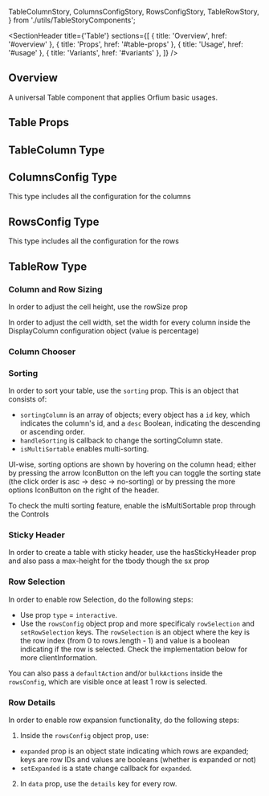   TableColumnStory,
  ColumnsConfigStory,
  RowsConfigStory,
  TableRowStory,
} from './utils/TableStoryComponents';

<Meta of={TableStories} />

<SectionHeader
  title={'Table'}
  sections={[
    { title: 'Overview', href: '#overview' },
    { title: 'Props', href: '#table-props' },
    { title: 'Usage', href: '#usage' },
    { title: 'Variants', href: '#variants' },
  ]}
/>

## Overview

A universal Table component that applies Orfium basic usages.

## Table Props

<ArgTypes of={Table} />

## TableColumn Type

<ArgTypes of={TableColumnStory} />

## ColumnsConfig Type

This type includes all the configuration for the columns

<ArgTypes of={ColumnsConfigStory} />

## RowsConfig Type

This type includes all the configuration for the rows

<ArgTypes of={RowsConfigStory} />

## TableRow Type

<ArgTypes of={TableRowStory} />

<SubsectionHeader title="Variants" />

### Column and Row Sizing

<Tip>In order to adjust the cell height, use the rowSize prop</Tip>

<Tip>
  In order to adjust the cell width, set the width for every column inside the DisplayColumn
  configuration object (value is percentage)
</Tip>

<Canvas of={TableStories.ColumnAndRowSizing} />

### Column Chooser

<Canvas of={TableStories.ColumnChooser} />

### Sorting

In order to sort your table, use the `sorting` prop. This is an object that consists of:

- `sortingColumn` is an array of objects; every object has a `id` key, which indicates the column's id, and a `desc` Boolean, indicating the descending or ascending order.
- `handleSorting` is callback to change the sortingColumn state.
- `isMultiSortable` enables multi-sorting.

<Tip>
  UI-wise, sorting options are shown by hovering on the column head; either by pressing the arrow
  IconButton on the left you can toggle the sorting state (the click order is asc -> desc ->
  no-sorting) or by pressing the more options IconButton on the right of the header.
</Tip>

<Tip>To check the multi sorting feature, enable the isMultiSortable prop through the Controls</Tip>

<Canvas of={TableStories.Sorting} />

### Sticky Header

<Tip>
  In order to create a table with sticky header, use the hasStickyHeader prop and also pass a
  max-height for the tbody though the sx prop
</Tip>

<Canvas of={TableStories.StickyHeader} />

### Row Selection

In order to enable row Selection, do the following steps:

- Use prop `type` = `interactive`.
- Use the `rowsConfig` object prop and more specificaly `rowSelection` and `setRowSelection` keys. The `rowSelection` is an object where the key is the row index (from 0 to rows.length - 1) and value is a boolean indicating if the row is selected. Check the implementation below for more clientInformation.

You can also pass a `defaultAction` and/or `bulkActions` inside the `rowsConfig`, which are visible once at least 1 row is selected.

<Canvas of={TableStories.RowSelection} />

### Row Details

In order to enable row expansion functionality, do the following steps:

1. Inside the `rowsConfig` object prop, use:

- `expanded` prop is an object state indicating which rows are expanded; keys are row IDs and values are booleans (whether is expanded or not)
- `setExpanded` is a state change callback for `expanded`.

2. In `data` prop, use the `details` key for every row.

<Canvas of={TableStories.RowDetails} />
